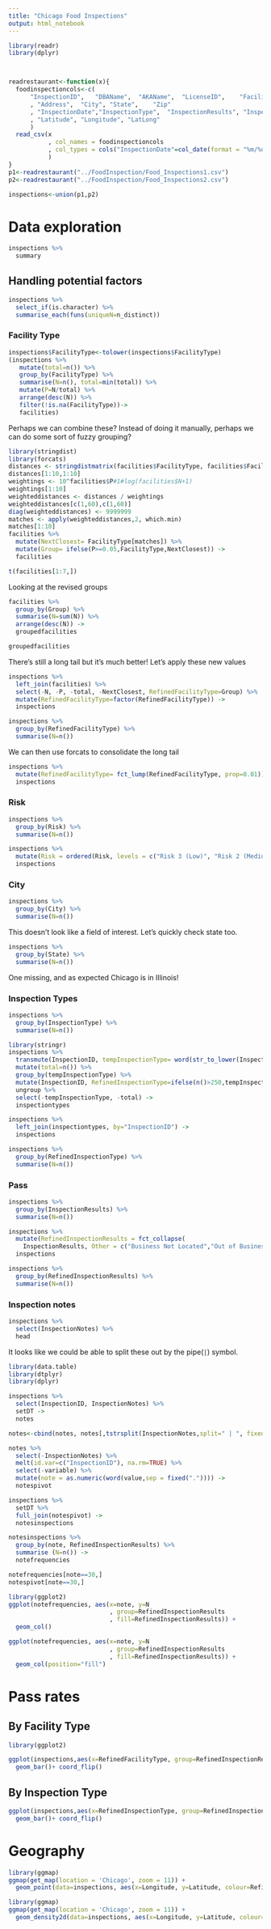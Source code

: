 ---
title: "Chicago Food Inspections"
output: html_notebook
---

```{r setup}
library(readr)
library(dplyr)



readrestaurant<-function(x){
  foodinspectioncols<-c(
      "InspectionID",	"DBAName",	"AKAName",	"LicenseID",	"FacilityType", "Risk"
      , "Address",	"City",	"State",	"Zip"
      , "InspectionDate","InspectionType",	"InspectionResults", "InspectionNotes"
      ,	"Latitude",	"Longitude", "LatLong"
      )
  read_csv(x
           , col_names = foodinspectioncols
           , col_types = cols("InspectionDate"=col_date(format = "%m/%d/%Y"))
           )
}
p1<-readrestaurant("../FoodInspection/Food_Inspections1.csv")
p2<-readrestaurant("../FoodInspection/Food_Inspections2.csv")

inspections<-union(p1,p2)
```

# Data exploration
```{r}
inspections %>%
  summary
```


## Handling potential factors

```{r}
inspections %>%
  select_if(is.character) %>%
  summarise_each(funs(uniqueN=n_distinct))
```

### Facility Type
```{r}
inspections$FacilityType<-tolower(inspections$FacilityType)
(inspections %>%
   mutate(total=n()) %>%
   group_by(FacilityType) %>%
   summarise(N=n(), total=min(total)) %>%
   mutate(P=N/total) %>%
   arrange(desc(N)) %>%
   filter(!is.na(FacilityType))->
   facilities)
```

Perhaps we can combine these? Instead of doing it manually, perhaps we can do some sort of fuzzy grouping?

```{r}
library(stringdist)
library(forcats)
distances <- stringdistmatrix(facilities$FacilityType, facilities$FacilityType)
distances[1:10,1:10]
weightings <- 10^facilities$P#1#log(facilities$N+1)
weightings[1:10]
weighteddistances <- distances / weightings
weighteddistances[c(1,60),c(1,60)]
diag(weighteddistances) <- 9999999
matches <- apply(weighteddistances,2, which.min)
matches[1:10]
facilities %>%
  mutate(NextClosest= FacilityType[matches]) %>%
  mutate(Group= ifelse(P>=0.05,FacilityType,NextClosest)) ->
  facilities

t(facilities[1:7,])
```

Looking at the revised groups
```{r}
facilities %>%
  group_by(Group) %>%
  summarise(N=sum(N)) %>%
  arrange(desc(N)) ->
  groupedfacilities

groupedfacilities
```

There's still a long tail but it's much better! Let's apply these new values

```{r}
inspections %>%
  left_join(facilities) %>%
  select(-N, -P, -total, -NextClosest, RefinedFacilityType=Group) %>%
  mutate(RefinedFacilityType=factor(RefinedFacilityType)) ->
  inspections

inspections %>%
  group_by(RefinedFacilityType) %>%
  summarise(N=n())
```

We can then use forcats to consolidate the long tail
```{r}
inspections %>%
  mutate(RefinedFacilityType= fct_lump(RefinedFacilityType, prop=0.01)) ->
  inspections
```

### Risk
```{r}
inspections %>%
  group_by(Risk) %>%
  summarise(N=n())
```

```{r}
inspections %>%
  mutate(Risk = ordered(Risk, levels = c("Risk 3 (Low)", "Risk 2 (Medium)","Risk 1 (High)"), labels = c("L", "M","H"))) ->
  inspections
```

### City
```{r}
inspections %>%
  group_by(City) %>%
  summarise(N=n())
```

This doesn't look like a field of interest. Let's quickly check state too.

```{r}
inspections %>%
  group_by(State) %>%
  summarise(N=n())
```
One missing, and as expected Chicago is in Illinois!

### Inspection Types

```{r}
inspections %>%
  group_by(InspectionType) %>%
  summarise(N=n())
```

```{r}
library(stringr)
inspections %>%
  transmute(InspectionID, tempInspectionType= word(str_to_lower(InspectionType),sep = " |/|-")) %>%
  mutate(total=n()) %>%
  group_by(tempInspectionType) %>%
  mutate(InspectionID, RefinedInspectionType=ifelse(n()>250,tempInspectionType,"Other")) %>%
  ungroup %>%
  select(-tempInspectionType, -total) ->
  inspectiontypes

inspections %>%
  left_join(inspectiontypes, by="InspectionID") ->
  inspections
```

```{r}
inspections %>%
  group_by(RefinedInspectionType) %>%
  summarise(N=n())
```


### Pass
```{r}
inspections %>%
  group_by(InspectionResults) %>%
  summarise(N=n())
```

```{r}
inspections %>%
  mutate(RefinedInspectionResults = fct_collapse(
    InspectionResults, Other = c("Business Not Located","Out of Business"))) ->
  inspections
```

```{r}
inspections %>%
  group_by(RefinedInspectionResults) %>%
  summarise(N=n())
```

### Inspection notes
```{r}
inspections %>%
  select(InspectionNotes) %>%
  head
```

It looks like we could be able to split these out by the pipe(`|`) symbol. 

```{r}
library(data.table)
library(dtplyr)
library(dplyr)

inspections %>%
  select(InspectionID, InspectionNotes) %>%
  setDT -> 
  notes

notes<-cbind(notes, notes[,tstrsplit(InspectionNotes,split=" | ", fixed=TRUE)])

notes %>%
  select(-InspectionNotes) %>%
  melt(id.var=c("InspectionID"), na.rm=TRUE) %>%
  select(-variable) %>%
  mutate(note = as.numeric(word(value,sep = fixed(".")))) ->
  notespivot

inspections %>%
  setDT %>%
  full_join(notespivot) ->
  notesinspections
```

```{r}
notesinspections %>%
  group_by(note, RefinedInspectionResults) %>%
  summarise (N=n()) ->
  notefrequencies

notefrequencies[note==30,]
notespivot[note==30,]
```

```{r}
library(ggplot2)
ggplot(notefrequencies, aes(x=note, y=N
                            , group=RefinedInspectionResults
                            , fill=RefinedInspectionResults)) +
  geom_col()
```

```{r}
ggplot(notefrequencies, aes(x=note, y=N
                            , group=RefinedInspectionResults
                            , fill=RefinedInspectionResults)) +
  geom_col(position="fill")
```

# Pass rates

## By Facility Type

```{r}
library(ggplot2)

ggplot(inspections,aes(x=RefinedFacilityType, group=RefinedInspectionResults, fill=RefinedInspectionResults))+
  geom_bar()+ coord_flip()
```

## By Inspection Type

```{r}
ggplot(inspections,aes(x=RefinedInspectionType, group=RefinedInspectionResults, fill=RefinedInspectionResults))+
  geom_bar()+ coord_flip()
```

# Geography
```{r}
library(ggmap)
ggmap(get_map(location = 'Chicago', zoom = 11)) +
  geom_point(data=inspections, aes(x=Longitude, y=Latitude, colour=RefinedInspectionResults), alpha=.2)
```

```{r}
library(ggmap)
ggmap(get_map(location = 'Chicago', zoom = 11)) +
  geom_density2d(data=inspections, aes(x=Longitude, y=Latitude, colour=RefinedInspectionResults))
```
